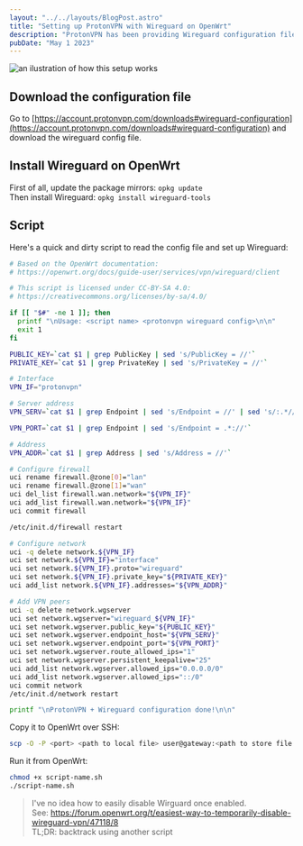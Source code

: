 ```yaml
---
layout: "../../layouts/BlogPost.astro"
title: "Setting up ProtonVPN with Wireguard on OpenWrt"
description: "ProtonVPN has been providing Wireguard configuration files for quite some time, the problem's that OpenWrt does not accept configuration files by default, so you have configure Wireguard manually."
pubDate: "May 1 2023"
---
```


![an ilustration of how this setup works](/linux/protonvpn-wireguard-openwrt.mdx/thumbnail.svg)

## Download the configuration file

Go to [https://account.protonvpn.com/downloads#wireguard-configuration](https://account.protonvpn.com/downloads#wireguard-configuration) and download the wireguard config file.

## Install Wireguard on OpenWrt

First of all, update the package mirrors: `opkg update` \
Then install Wireguard: `opkg install wireguard-tools`

## Script

Here's a quick and dirty script to read the config file and set up Wireguard:

```sh
# Based on the OpenWrt documentation:
# https://openwrt.org/docs/guide-user/services/vpn/wireguard/client

# This script is licensed under CC-BY-SA 4.0:
# https://creativecommons.org/licenses/by-sa/4.0/

if [[ "$#" -ne 1 ]]; then
  printf "\nUsage: <script name> <protonvpn wireguard config>\n\n"
  exit 1
fi

PUBLIC_KEY=`cat $1 | grep PublicKey | sed 's/PublicKey = //'`
PRIVATE_KEY=`cat $1 | grep PrivateKey | sed 's/PrivateKey = //'`

# Interface
VPN_IF="protonvpn"

# Server address
VPN_SERV=`cat $1 | grep Endpoint | sed 's/Endpoint = //' | sed 's/:.*//'`

VPN_PORT=`cat $1 | grep Endpoint | sed 's/Endpoint = .*://'`

# Address
VPN_ADDR=`cat $1 | grep Address | sed 's/Address = //'`

# Configure firewall
uci rename firewall.@zone[0]="lan"
uci rename firewall.@zone[1]="wan"
uci del_list firewall.wan.network="${VPN_IF}"
uci add_list firewall.wan.network="${VPN_IF}"
uci commit firewall

/etc/init.d/firewall restart

# Configure network
uci -q delete network.${VPN_IF}
uci set network.${VPN_IF}="interface"
uci set network.${VPN_IF}.proto="wireguard"
uci set network.${VPN_IF}.private_key="${PRIVATE_KEY}"
uci add_list network.${VPN_IF}.addresses="${VPN_ADDR}"

# Add VPN peers
uci -q delete network.wgserver
uci set network.wgserver="wireguard_${VPN_IF}"
uci set network.wgserver.public_key="${PUBLIC_KEY}"
uci set network.wgserver.endpoint_host="${VPN_SERV}"
uci set network.wgserver.endpoint_port="${VPN_PORT}"
uci set network.wgserver.route_allowed_ips="1"
uci set network.wgserver.persistent_keepalive="25"
uci add_list network.wgserver.allowed_ips="0.0.0.0/0"
uci add_list network.wgserver.allowed_ips="::/0"
uci commit network
/etc/init.d/network restart

printf "\nProtonVPN + Wireguard configuration done!\n\n"
```

Copy it to OpenWrt over SSH:

```sh
scp -O -P <port> <path to local file> user@gateway:<path to store file on OpenWrt>
```

Run it from OpenWrt:

```sh
chmod +x script-name.sh
./script-name.sh
```

> I've no idea how to easily disable Wirguard once enabled. \
> See: https://forum.openwrt.org/t/easiest-way-to-temporarily-disable-wireguard-vpn/47118/8 \
> TL;DR: backtrack using another script
